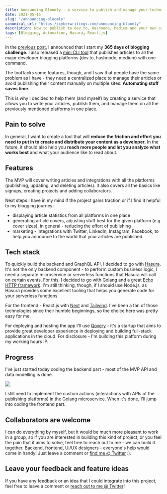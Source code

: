 ```yaml
---
title: Announcing Bloomly - a service to publish and manage your technical content online
date: 2021-05-15
slug: "/announcing-bloomly"
canonical_url: "https://cyberwritings.com/announcing-bloomly"
description: How to publish to dev.to, Hashnode, Medium and your own site with a single click
tags: [Blogging, Automation, Hasura, React.js]
---
```

In the [previous post](https://dev.to/pjeziorowski/365-days-of-blogging-challenge-or-i-transfer-1000-to-your-bank-account-5dj9), I announced that I start my **365 days of blogging challenge**. I also released a [mini CLI tool](https://dev.to/pjeziorowski/how-i-publish-articles-to-all-developer-platforms-and-my-private-blog-in-one-shot-38aj) that publishes articles to all the major developer blogging platforms (dev.to, hashnode, medium) with one command.

The tool lacks some features, though, and I saw that people have the same problem as I have - they need a centralized place to manage their articles or avoid publishing their content manually on multiple sites. **Automating stuff saves time**...

This is why I decided to help them (and myself) by creating a service that allows you to write your articles, publish them, and manage them on all the previously mentioned platforms in one place.

## Pain to solve

In general, I want to create a tool that will **reduce the friction and effort you need to put in to create and distribute your content as a developer**. In the future, it should also help you **reach more people and let you analyze what works best** and what your audience like to read about.

## Features

The MVP will cover writing articles and integrations with all the platforms (publishing, updating, and deleting articles). It also covers all the basics like signups, creating projects and adding collaborators.

Next steps I have in my mind if the project gains traction or if I find it helpful to my blogging journey:

- displaying article statistics from all platforms in one place
- generating article covers, adjusting stuff best for the given platform (e.g. cover sizes), in general - reducing the effort of publishing
- marketing - integrations with Twitter, LinkedIn, Instagram, Facebook, to help you announce to the world that your articles are published

## Tech stack

To quickly build the backend and GraphQL API, I decided to go with [Hasura](https://hasura.io/). It's not the only backend component - to perform custom business logic, I need a separate microservice or serverless functions that Hasura will call on certain events. For this, I decided to go with Golang and a great [Echo HTTP framework](https://echo.labstack.com/). I'm still thinking, though, if I should use Node.js, as Hasura provides some excellent tooling that helps you generate code for your serverless functions.

For the frontend - React.js with [Next](https://nextjs.org/) and [Tailwind](https://tailwindcss.com/). I've been a fan of those technologies since their humble beginnings, so the choice here was pretty easy for me.

For deploying and hosting the app I'll use [Qovery](https://www.qovery.com/) - it's a startup that aims to provide great developer experience in deploying and building full-stack applications in the cloud. For disclosure - I'm building this platform during my working hours :P.

## Progress

I've just started today coding the backend part - most of the MVP API and data modelling is done.

<Image src="./hasura-api.png"/>

I still need to implement the custom actions (interactions with APIs of the publishing platforms) in the Golang microservice. When it's done, I'll jump into coding the frontend part.

## Collaborators are welcome

I can do everything by myself, but it would be much more pleasant to work in a group, so if you are interested in building this kind of project, or you feel the pain that it aims to solve, feel free to reach out to me - we can build it together. Backend, frontend, UI/UX designers - everyone's help would come in handy! Just leave a comment or [find me @ Twitter](https://twitter.com/PJeziorowski) :).

## Leave your feedback and feature ideas

If you have any feedback or an idea that I could integrate into this project, feel free to leave a comment or [reach out to me @ Twitter](https://twitter.com/PJeziorowski)!
